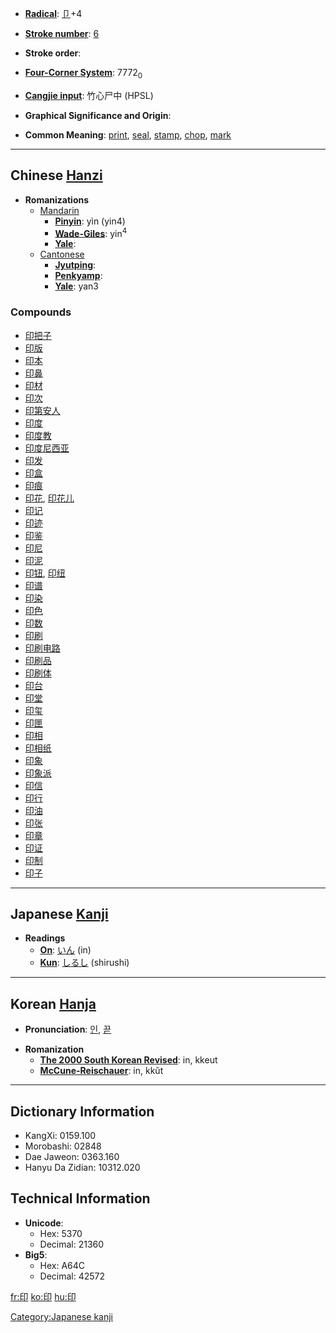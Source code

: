 * '''[[Wiktionary:Chinese radical index| Radical]]''': [[Wiktionary:Chinese radical index 卩|卩]]+4

* '''[[Wiktionary:Chinese total strokes index|Stroke number]]''': [[Wiktionary:Chinese total strokes index 6|6]]

* '''Stroke order''': 

* '''[[Wiktionary:Chinese four corner index|Four-Corner System]]''': 7772<sub>0</sub>

* '''[[Wiktionary:Chinese Cangjie index|Cangjie input]]''': 竹心尸中 (HPSL)

* '''Graphical Significance and Origin''': 

* '''Common Meaning''': [[print]], [[seal]], [[stamp]], [[chop]], [[mark]]

----

== Chinese [[Hanzi]] ==

* '''Romanizations'''
** [[Mandarin]]
*** '''[[Pinyin]]''': yìn (yin4)
*** '''[[Wade-Giles]]''': yin<sup>4</sup>
*** '''[[Yale]]''': 
**[[Cantonese]]
***'''[[Jyutping]]''':
***'''[[Penkyamp]]''': 
***'''[[Yale]]''': yan3

===Compounds===
*[[印把子]]
*[[印版]]
*[[印本]]
*[[印鼻]]
*[[印材]]
*[[印次]]
*[[印第安人]]
*[[印度]]
*[[印度教]]
*[[印度尼西亚]]
*[[印发]]
*[[印盒]]
*[[印痕]]
*[[印花]], [[印花儿]]
*[[印记]]
*[[印迹]]
*[[印鉴]]
*[[印尼]]
*[[印泥]]
*[[印钮]], [[印纽]]
*[[印谱]]
*[[印染]]
*[[印色]]
*[[印数]]
*[[印刷]]
*[[印刷电路]]
*[[印刷品]]
*[[印刷体]]
*[[印台]]
*[[印堂]]
*[[印玺]]
*[[印匣]]
*[[印相]]
*[[印相纸]]
*[[印象]]
*[[印象派]]
*[[印信]]
*[[印行]]
*[[印油]]
*[[印张]]
*[[印章]]
*[[印证]]
*[[印制]]
*[[印子]]


----

== Japanese [[Kanji]] ==

* '''Readings'''
** '''[[On]]''': [[いん]] (in)
** '''[[Kun]]''': [[しるし]] (shirushi)
 

----

== Korean [[Hanja]] ==

* '''Pronunciation''': [[인]], [[끋]]

* '''Romanization'''
** '''[[The 2000 South Korean Revised Romanization|The 2000 South Korean Revised]]''': in, kkeut
** '''[[McCune-Reischauer]]''': in, kkŭt

----

== Dictionary Information ==

* KangXi: 0159.100
* Morobashi: 02848
* Dae Jaweon: 0363.160
* Hanyu Da Zidian: 10312.020

== Technical Information ==

* '''Unicode''':
** Hex: 5370
** Decimal: 21360
* '''Big5''':
** Hex: A64C
** Decimal: 42572

[[Category:Japanese kanji]]

[[fr:印]]
[[ko:印]]
[[hu:印]]